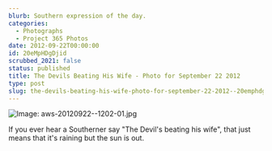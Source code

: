 ```yaml
---
blurb: Southern expression of the day.
categories:
  - Photographs
  - Project 365 Photos
date: 2012-09-22T00:00:00
id: 20eMpHDgDjid
scrubbed_2021: false
status: published
title: The Devils Beating His Wife - Photo for September 22 2012
type: post
slug: the-devils-beating-his-wife-photo-for-september-22-2012--20emphdgdjid
---
```


![Image: aws-20120922--1202-01.jpg](/aws-20120922--1202-01.jpg)

If you ever hear a Southerner say "The Devil's beating his wife", that just means that it's raining but the sun is out.